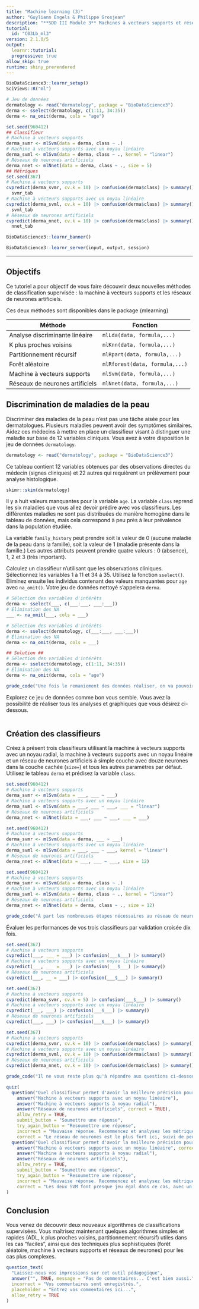 ```yaml
---
title: "Machine learning (3)"
author: "Guyliann Engels & Philippe Grosjean"
description: "**SDD III Module 3** Machines à vecteurs supports et réseaux de neurones."
tutorial:
  id: "C03Lb_ml3"
version: 2.1.0/5
output:
  learnr::tutorial:
  progressive: true
allow_skip: true
runtime: shiny_prerendered
---
```


```r
BioDataScience3::learnr_setup()
SciViews::R("ml")

# Jeu de données
dermatology <- read("dermatology", package = "BioDataScience3")
derma <- sselect(dermatology, c(1:11, 34:35))
derma <- na_omit(derma, cols = "age")

set.seed(960412)
## Classifieur
# Machine à vecteurs supports
derma_svmr <- mlSvm(data = derma, class ~ .)
# Machine à vecteurs supports avec un noyau linéaire
derma_svml <- mlSvm(data = derma, class ~ ., kernel = "linear")
# Réseaux de neurones artificiels
derma_nnet <- mlNnet(data = derma, class ~ ., size = 5)
## Métriques
set.seed(367)
# Machine à vecteurs supports
cvpredict(derma_svmr, cv.k = 10) |> confusion(derma$class) |> summary() ->
  svmr_tab
# Machine à vecteurs supports avec un noyau linéaire
cvpredict(derma_svml, cv.k = 10) |> confusion(derma$class) |> summary() ->
  svml_tab
# Réseaux de neurones artificiels
cvpredict(derma_nnet, cv.k = 10) |> confusion(derma$class) |> summary() ->
  nnet_tab
```

```r
BioDataScience3::learnr_banner()
```

```r
BioDataScience3::learnr_server(input, output, session)
```

------------------------------------------------------------------------

## Objectifs

Ce tutoriel a pour objectif de vous faire découvrir deux nouvelles méthodes de classification supervisée : la machine à vecteurs supports et les réseaux de neurones artificiels.

Ces deux méthodes sont disponibles dans le package {mlearning}

| **Méthode**                     | **Fonction**                   |
|---------------------------------|--------------------------------|
| Analyse discriminante linéaire  | `mlLda(data, formula,...)`     |
| K plus proches voisins          | `mlKnn(data, formula,...)`     |
| Partitionnement récursif        | `mlRpart(data, formula,...)`   |
| Forêt aléatoire                 | `mlRforest(data, formula,...)` |
| Machine à vecteurs supports     | `mlSvm(data, formula,...)`     |
| Réseaux de neurones artificiels | `mlNnet(data, formula,...)`    |

## Discrimination de maladies de la peau

Discriminer des maladies de la peau n'est pas une tâche aisée pour les dermatologues. Plusieurs maladies peuvent avoir des symptômes similaires. Aidez ces médecins à mettre en place un classifieur visant à distinguer une maladie sur base de 12 variables cliniques. Vous avez à votre disposition le jeu de données `dermatology`.

```r
dermatology <- read("dermatology", package = "BioDataScience3")
```

Ce tableau contient 12 variables obtenues par des observations directes du médecin (signes cliniques) et 22 autres qui requièrent un prélèvement pour analyse histologique.

```r
skimr::skim(dermatology)
```

Il y a huit valeurs manquantes pour la variable `age`. La variable `class` reprend les six maladies que vous allez devoir prédire avec vos classifieurs. Les différentes maladies ne sont pas distribuées de manière homogène dans le tableau de données, mais cela correspond à peu près à leur prévalence dans la population étudiée.

La variable `family_history` peut prendre soit la valeur de 0 (aucune maladie de la peau dans la famille), soit la valeur de 1 (maladie présente dans la famille.) Les autres attributs peuvent prendre quatre valeurs : 0 (absence), 1, 2 et 3 (très important).

Calculez un classifieur n'utilisant que les observations cliniques. Sélectionnez les variables 1 à 11 et 34 à 35. Utilisez la fonction `sselect()`. Éliminez ensuite les individus contenant des valeurs manquantes pour `age` avec `na_omit()`. Votre jeu de données nettoyé s'appelera `derma`.

```r
# Sélection des variables d'intérêts
derma <- sselect(___, c(___:___, ___:___))
# Élimination des NA
___ <- na_omit(___, cols = ___)
```

```r
# Sélection des variables d'intérêts
derma <- sselect(dermatology, c(___:___, ___:___))
# Élimination des NA
derma <- na_omit(derma, cols = ___)
```

```r
## Solution ##
# Sélection des variables d'intérêts
derma <- sselect(dermatology, c(1:11, 34:35))
# Élimination des NA
derma <- na_omit(derma, cols = "age")
```

```r
grade_code("Une fois le remaniement des données réaliser, on va pouvoir s'attaquer à nos classifieurs.")
```

Explorez ce jeu de données comme bon vous semble. Vous avez la possibilité de réaliser tous les analyses et graphiques que vous désirez ci-dessous.

```r

```

## Création des classifieurs

Créez à présent trois classifieurs utilisant la machine à vecteurs supports avec un noyau radial, la machine à vecteurs supports avec un noyau linéaire et un réseau de neurones artificiels à simple couche avec douze neurones dans la couche cachée (`size=`) et tous les autres paramètres par défaut. Utilisez le tableau `derma` et prédisez la variable `class`.

```r
set.seed(960412)
# Machine à vecteurs supports
derma_svmr <- mlSvm(data = ___, ___ ~ ___)
# Machine à vecteurs supports avec un noyau linéaire
derma_svml <- mlSvm(data = ___, ___ ~ ___, ___ = "linear")
# Réseaux de neurones artificiels
derma_nnet <- mlNnet(data = ___, ___ ~ ___, ___ = ___)
```

```r
set.seed(960412)
# Machine à vecteurs supports
derma_svmr <- mlSvm(data = derma, ___ ~ ___)
# Machine à vecteurs supports avec un noyau linéaire
derma_svml <- mlSvm(data = ___, ___ ~ ___, kernel = "linear")
# Réseaux de neurones artificiels
derma_nnet <- mlNnet(data = ___, ___ ~ ___, size = 12)
```

```r
set.seed(960412)
# Machine à vecteurs supports
derma_svmr <- mlSvm(data = derma, class ~ .)
# Machine à vecteurs supports avec un noyau linéaire
derma_svml <- mlSvm(data = derma, class ~ ., kernel = "linear")
# Réseaux de neurones artificiels
derma_nnet <- mlNnet(data = derma, class ~ ., size = 12)
```

```r
grade_code("À part les nombreuses étapes nécessaires au réseau de neurones pour trouver une réponse, vous n'avez encore aucune information utile sur vos classifieurs. Vous devez maintenant en analyser les performances.")
```

Évaluer les performances de vos trois classifieurs par validation croisée dix fois.

```r
set.seed(367)
# Machine à vecteurs supports
cvpredict(___, ___ = ___) |> confusion(___$___) |> summary()
# Machine à vecteurs supports avec un noyau linéaire
cvpredict(___, ___ = ___) |> confusion(___$___) |> summary()
# Réseaux de neurones artificiels
cvpredict(___, __ = ___) |> confusion(___$___) |> summary()
```

```r
set.seed(367)
# Machine à vecteurs supports
cvpredict(derma_svmr, cv.k = 5) |> confusion(___$___) |> summary()
# Machine à vecteurs supports avec un noyau linéaire
cvpredict(___, ___) |> confusion(___$___) |> summary()
# Réseaux de neurones artificiels
cvpredict(___, ___) |> confusion(___$___) |> summary()
```

```r
set.seed(367)
# Machine à vecteurs supports
cvpredict(derma_svmr, cv.k = 10) |> confusion(derma$class) |> summary()
# Machine à vecteurs supports avec un noyau linéaire
cvpredict(derma_svml, cv.k = 10) |> confusion(derma$class) |> summary()
# Réseaux de neurones artificiels
cvpredict(derma_nnet, cv.k = 10) |> confusion(derma$class) |> summary()
```

```r
grade_code("Il ne vous reste plus qu'à répondre aux questions ci-dessous")
```

```r
quiz(
  question("Quel classifieur permet d'avoir la meilleure précision pour la classe des `seboreic dermatitis`?",
    answer("Machine à vecteurs supports avec un noyau linéaire"),
    answer("Machine à vecteurs supports à noyau radial"),
    answer("Réseaux de neurones artificiels", correct = TRUE),
    allow_retry = TRUE, 
    submit_button = "Soumettre une réponse",
    try_again_button = "Resoumettre une réponse",
    incorrect = "Mauvaise réponse. Recommencez et analysez les métriques des trois classifieurs.",
    correct = "Le réseau de neurones est le plus fort ici, suivi de peu par le SVM à noyau linéaire."),
  question("Quel classifieur permet d'avoir la meilleure précision pour le `psoriasis`?",
    answer("Machine à vecteurs supports avec un noyau linéaire", correct = TRUE),
    answer("Machine à vecteurs supports à noyau radial"),
    answer("Réseaux de neurones artificiels"),
    allow_retry = TRUE, 
    submit_button = "Soumettre une réponse",
    try_again_button = "Resoumettre une réponse",
    incorrect = "Mauvaise réponse. Recommencez et analysez les métriques des trois classifieurs.",
    correct = "Les deux SVM font presque jeu égal dans ce cas, avec un gain marginal (probablement non significatif) pour la variante à noyau linéaire. Par contre, le réseau de neurones fait nettement moins bien.")
)
```

## Conclusion

Vous venez de découvrir deux nouveaux algorithmes de classifications supervisées. Vous maîtrisez maintenant quelques algorithmes simples et rapides (ADL, k plus proches voisins, partitionnement récursif) utiles dans les cas "faciles", ainsi que des techniques plus sophistiquées (forêt aléatoire, machine à vecteurs supports et réseaux de neurones) pour les cas plus complexes.

```r
question_text(
  "Laissez-nous vos impressions sur cet outil pédagogique",
  answer("", TRUE, message = "Pas de commentaires... C'est bien aussi."),
  incorrect = "Vos commentaires sont enregistrés.",
  placeholder = "Entrez vos commentaires ici...",
  allow_retry = TRUE
)
```
